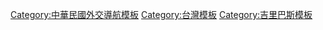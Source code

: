 {{Navbox
|name = 中華民國與吉里巴斯關係
|title = [[中華民國與吉里巴斯關係]]
|state = {{{state<includeonly>|collapsed</includeonly>}}}
|listclass = hlist
|group1 = 歷史
|list1 = 
* [[中華民國駐吉里巴斯共和國大使館]]
* {{link-ja|吉里巴斯駐華大使館|在中華民国キリバス大使館|吉里巴斯共和國駐華大使館}}
* [[2019年中華民國外交危機|兩國斷交事件]]
* [[民主太平洋聯盟]]
* [[敦睦艦隊]]
|group2 = 人物
|list2= 
* [[中華民國駐吉里巴斯大使列表|駐吉里巴斯外交官]]
** [[周民淦]]
* [[基里巴斯驻华大使列表|駐中華民國外交官]]
* [[湯安諾|-{zh-hans:阿诺特·汤; zh-hant:阿諾特·湯; zh-tw:湯安諾;}-]]
}}<noinclude>
{{collapsible option}}
[[Category:中華民國外交導航模板]]
[[Category:台灣模板]]
[[Category:吉里巴斯模板]]
[[Category:中華民國與吉里巴斯關係| ]]
</noinclude>